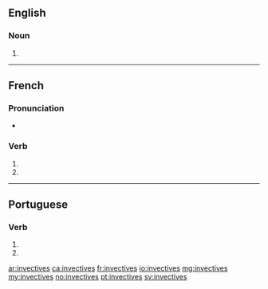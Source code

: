 {{also|invectivés}}
==English==

===Noun===
{{head|en|plural}}

# {{plural of|invective|lang=en}}

----

==French==

===Pronunciation===
* {{homophones|lang=fr|invective|invectivent}}

===Verb===
{{fr-verb-form}}

# {{conjugation of|invectiver||2|s|pres|indc|lang=fr}}
# {{conjugation of|invectiver||2|s|pres|subj|lang=fr}}

----

==Portuguese==

===Verb===
{{pt-verb-form}}

# {{conjugation of|invectivar||2|s|pres|subj|lang=pt}}
# {{conjugation of|invectivar||2|s|negative|impr|lang=pt}}

[[ar:invectives]]
[[ca:invectives]]
[[fr:invectives]]
[[io:invectives]]
[[mg:invectives]]
[[my:invectives]]
[[no:invectives]]
[[pt:invectives]]
[[sv:invectives]]